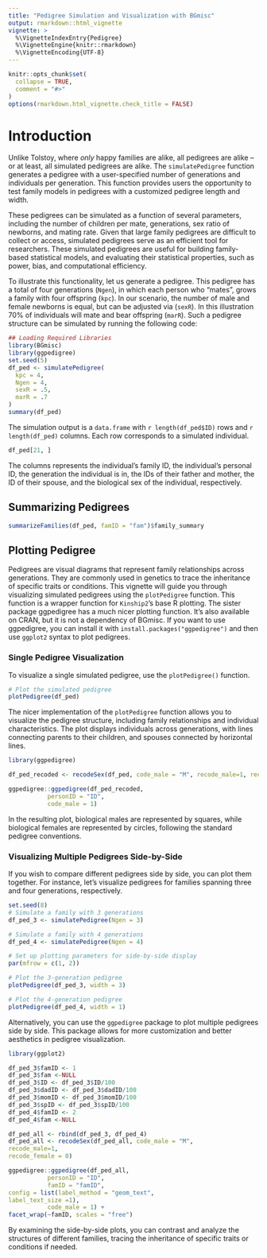 ---
title: "Pedigree Simulation and Visualization with BGmisc"
output: rmarkdown::html_vignette
vignette: >
  %\VignetteIndexEntry{Pedigree}
  %\VignetteEngine{knitr::rmarkdown}
  %\VignetteEncoding{UTF-8}
---

```{r, include = FALSE}
knitr::opts_chunk$set(
  collapse = TRUE,
  comment = "#>"
)
options(rmarkdown.html_vignette.check_title = FALSE)
```

# Introduction

Unlike Tolstoy, where *only* happy families are alike, all pedigrees are alike -- or at least, all simulated pedigrees are alike. The `simulatePedigree` function generates a pedigree with a user-specified number of generations and individuals per generation. This function provides users the opportunity to test family models in pedigrees with a customized pedigree length and width.

These pedigrees can be simulated as a function of several parameters, including the number of children per mate, generations, sex ratio of newborns, and mating rate. Given that large family pedigrees are difficult to collect or access, simulated pedigrees serve as an efficient tool for researchers. These simulated pedigrees are useful for building family-based statistical models, and evaluating their statistical properties, such as power, bias, and computational efficiency.


To illustrate this functionality, let us generate a pedigree. This pedigree has a total of four generations (`Ngen`), in which each person who "mates", grows a family with four offspring (`kpc`). In our scenario, the number of male and female newborns is equal, but can be adjusted via (`sexR`). In this illustration 70% of individuals will mate and bear offspring (`marR`). Such a pedigree structure can be simulated by running the following code:

```{r}
## Loading Required Libraries
library(BGmisc)
library(ggpedigree)
set.seed(5)
df_ped <- simulatePedigree(
  kpc = 4,
  Ngen = 4,
  sexR = .5,
  marR = .7
)
summary(df_ped)
```

The simulation output is a `data.frame` with `r length(df_ped$ID)` rows and `r length(df_ped)` columns. Each row corresponds to a simulated individual.

```{r}
df_ped[21, ]
```

The columns represents the individual's family ID, the individual's personal ID, the generation the individual is in, the IDs of their father and mother, the ID of their spouse, and the biological sex of the individual, respectively.

## Summarizing Pedigrees

```{r}
summarizeFamilies(df_ped, famID = "fam")$family_summary
```
## Plotting Pedigree

Pedigrees are visual diagrams that represent family relationships across generations. They are commonly used in genetics to trace the inheritance of specific traits or conditions. This vignette will guide you through visualizing simulated pedigrees using the `plotPedigree` function. This function is a wrapper function for `Kinship2`'s base R plotting. The sister package ggpedigree has a much nicer plotting function. It's also available on CRAN, but it is not a dependency of BGmisc. If you want to use ggpedigree, you can install it with `install.packages("ggpedigree")` and then use `ggplot2` syntax to plot pedigrees.

### Single Pedigree Visualization

To visualize a single simulated pedigree, use the `plotPedigree()` function.

```{r,fig.width=8,fig.height=6}
# Plot the simulated pedigree
plotPedigree(df_ped)
```

The nicer implementation of the `plotPedigree` function allows you to visualize the pedigree structure, including family relationships and individual characteristics. The plot displays individuals across generations, with lines connecting parents to their children, and spouses connected by horizontal lines.

```{r, warning=FALSE, message=FALSE,fig.width=8, fig.height=6}
library(ggpedigree)

df_ped_recoded <- recodeSex(df_ped, code_male = "M", recode_male=1, recode_female = 0)

ggpedigree::ggpedigree(df_ped_recoded,
           personID = "ID",
           code_male = 1) 

```

In the resulting plot, biological males are represented by squares, while biological females are represented by circles, following the standard pedigree conventions.

### Visualizing Multiple Pedigrees Side-by-Side

If you wish to compare different pedigrees side by side, you can plot them together. For instance, let's visualize pedigrees for families spanning three and four generations, respectively.


```{r,fig.width=8, fig.height=6}
set.seed(8)
# Simulate a family with 3 generations
df_ped_3 <- simulatePedigree(Ngen = 3)

# Simulate a family with 4 generations
df_ped_4 <- simulatePedigree(Ngen = 4)

# Set up plotting parameters for side-by-side display
par(mfrow = c(1, 2))

# Plot the 3-generation pedigree
plotPedigree(df_ped_3, width = 3)

# Plot the 4-generation pedigree
plotPedigree(df_ped_4, width = 1)

```   

Alternatively, you can use the `ggpedigree` package to plot multiple pedigrees side by side. This package allows for more customization and better aesthetics in pedigree visualization.

```{r, echo=FALSE,fig.width=8, fig.height=6}
library(ggplot2)

df_ped_3$famID <- 1
df_ped_3$fam <-NULL
df_ped_3$ID <- df_ped_3$ID/100
df_ped_3$dadID <- df_ped_3$dadID/100
df_ped_3$momID <- df_ped_3$momID/100
df_ped_3$spID <- df_ped_3$spID/100
df_ped_4$famID <- 2
df_ped_4$fam <-NULL

df_ped_all <- rbind(df_ped_3, df_ped_4)
df_ped_all <- recodeSex(df_ped_all, code_male = "M", 
recode_male=1, 
recode_female = 0)

ggpedigree::ggpedigree(df_ped_all,
           personID = "ID", 
           famID = "famID",
config = list(label_method = "geom_text",
label_text_size =1),
           code_male = 1) + 
facet_wrap(~famID, scales = "free")
```

By examining the side-by-side plots, you can contrast and analyze the structures of different families, tracing the inheritance of specific traits or conditions if needed.


